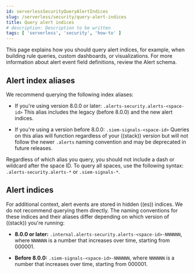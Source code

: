 ```yaml
---
id: serverlessSecurityQueryAlertIndices
slug: /serverless/security/query-alert-indices
title: Query alert indices
# description: Description to be written
tags: [ 'serverless', 'security', 'how-to' ]
---
```


<div id="query-alert-indices"></div>

This page explains how you should query alert indices, for example, when building rule queries, custom dashboards, or visualizations. For more information about alert event field definitions, review the <DocLink id="serverlessSecurityAlertSchema">Alert schema</DocLink>.

## Alert index aliases
We recommend querying the following index aliases:

* If you're using version 8.0.0 or later: `.alerts-security.alerts-<space-id>`
    This alias includes the legacy (before 8.0.0) and the new alert indices.

* If you're using a version before 8.0.0: `.siem-signals-<space-id>`
    Queries on this alias will function regardless of your ((stack)) version but will not follow the newer `.alerts` naming convention and may be deprecated in future releases.

Regardless of which alias you query, you should not include a dash or wildcard after the space ID. To query all spaces, use the following syntax: `.alerts-security.alerts-*` or `.siem-signals-*`.

## Alert indices
For additional context, alert events are stored in hidden ((es)) indices. We do not recommend querying them directly. The naming conventions for these indices and their aliases differ depending on which version of ((stack)) you're running:

* **8.0.0 or later:** `.internal.alerts-security.alerts-<space-id>-NNNNNN`, where `NNNNNN` is a number that increases over time, starting from 000001.

* **Before 8.0.0:** `.siem-signals-<space-id>-NNNNNN`, where `NNNNNN` is a number that increases over time, starting from 000001.


